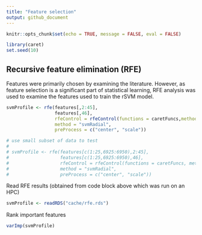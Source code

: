 ```yaml
---
title: "Feature selection"
output: github_document
---
```


```r
knitr::opts_chunk$set(echo = TRUE, message = FALSE, eval = FALSE)
```

```r
library(caret)
set.seed(10)
```
## Recursive feature elimination (RFE)

Features were primarily chosen by examining the literature. However, as feature selection is a significant part of statistical learning, RFE analysis was used to examine the features used to train the rSVM model.

```r
svmProfile <- rfe(features[,2:45],
                  features[,46],
                  rfeControl = rfeControl(functions = caretFuncs,method = "repeatedcv", number = 10, repeats = 3),
                  method = "svmRadial",
                  preProcess = c("center", "scale"))
```

```r
# use small subset of data to test
# 
# svmProfile <- rfe(features[c(1:25,6925:6950),2:45], 
#                   features[c(1:25,6925:6950),46],
#                   rfeControl = rfeControl(functions = caretFuncs, method = "repeatedcv", number = 10, repeats = 3),
#                   method = "svmRadial",
#                   preProcess = c("center", "scale"))
```

Read RFE results (obtained from code block above which was run on an HPC)

```r
svmProfile <- readRDS("cache/rfe.rds")
```

Rank important features
```r
varImp(svmProfile)
```

